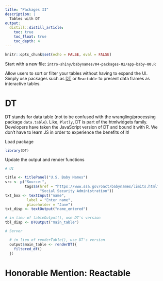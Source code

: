 ```yaml
---
title: "Packages II"
description: |
  Tables with DT
output: 
  distill::distill_article:
    toc: true
    toc_float: true
    toc_depth: 4
---
```


```r
knitr::opts_chunk$set(echo = FALSE, eval = FALSE)
```
Start with a new file: `intro-shiny/babynames/04-packages-02/app-baby-00.R`

Allow users to sort or filter your tables without having to expand the UI. Simply use packages such as [DT](https://rstudio.github.io/DT/) or `Reactable` to present data frames as interactive tables. 

# DT

DT stands for data table (not to be confused with the wrangling/processing package `data.table`). Like, `Plotly`, DT is part of the htmlwidgets family. Developers have taken the JavaScript version of DT and bound it with R. We don't have to learn JS in order to experience the benefits of it!

Load package
```r
library(DT)
```

Update the output and render functions
```r
# UI

title <- titlePanel("U.S. Baby Names")
src <- p("Source:",
         tags$a(href = "https://www.ssa.gov/oact/babynames/limits.html",
                "Social Security Administration"))
txt_box <- textInput("name", 
          label = "Enter name",
          placeholder = "Jane")
txt_disp <- textOutput("name_entered")

# in lieu of tableOutput(), use DT's version
tbl_disp <- DTOutput("main_table")
```

```r
# Server

  # in lieu of renderTable(), use DT's version
  output$main_table <- renderDT({
    filtered_df()
  })
```

# Honorable Mention: Reactable





